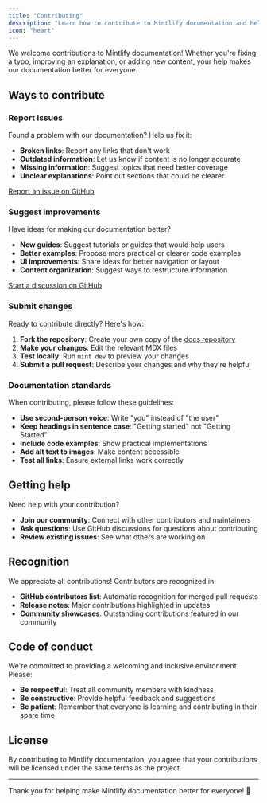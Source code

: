 ```yaml
---
title: "Contributing"
description: "Learn how to contribute to Mintlify documentation and help improve the developer experience"
icon: "heart"
---
```


We welcome contributions to Mintlify documentation! Whether you're fixing a typo, improving an explanation, or adding new content, your help makes our documentation better for everyone.

## Ways to contribute

### Report issues

Found a problem with our documentation? Help us fix it:

- **Broken links**: Report any links that don't work
- **Outdated information**: Let us know if content is no longer accurate
- **Missing information**: Suggest topics that need better coverage
- **Unclear explanations**: Point out sections that could be clearer

[Report an issue on GitHub](https://github.com/mintlify/docs/issues/new)

### Suggest improvements

Have ideas for making our documentation better?

- **New guides**: Suggest tutorials or guides that would help users
- **Better examples**: Propose more practical or clearer code examples
- **UI improvements**: Share ideas for better navigation or layout
- **Content organization**: Suggest ways to restructure information

[Start a discussion on GitHub](https://github.com/mintlify/docs/discussions)

### Submit changes

Ready to contribute directly? Here's how:

1. **Fork the repository**: Create your own copy of the [docs repository](https://github.com/mintlify/docs)
2. **Make your changes**: Edit the relevant MDX files
3. **Test locally**: Run `mint dev` to preview your changes
4. **Submit a pull request**: Describe your changes and why they're helpful

### Documentation standards

When contributing, please follow these guidelines:

- **Use second-person voice**: Write "you" instead of "the user"
- **Keep headings in sentence case**: "Getting started" not "Getting Started"
- **Include code examples**: Show practical implementations
- **Add alt text to images**: Make content accessible
- **Test all links**: Ensure external links work correctly

## Getting help

Need help with your contribution?

- **Join our community**: Connect with other contributors and maintainers
- **Ask questions**: Use GitHub discussions for questions about contributing
- **Review existing issues**: See what others are working on

## Recognition

We appreciate all contributions! Contributors are recognized in:

- **GitHub contributors list**: Automatic recognition for merged pull requests
- **Release notes**: Major contributions highlighted in updates
- **Community showcases**: Outstanding contributions featured in our community

## Code of conduct

We're committed to providing a welcoming and inclusive environment. Please:

- **Be respectful**: Treat all community members with kindness
- **Be constructive**: Provide helpful feedback and suggestions
- **Be patient**: Remember that everyone is learning and contributing in their spare time

## License

By contributing to Mintlify documentation, you agree that your contributions will be licensed under the same terms as the project.

---

Thank you for helping make Mintlify documentation better for everyone! 🎉